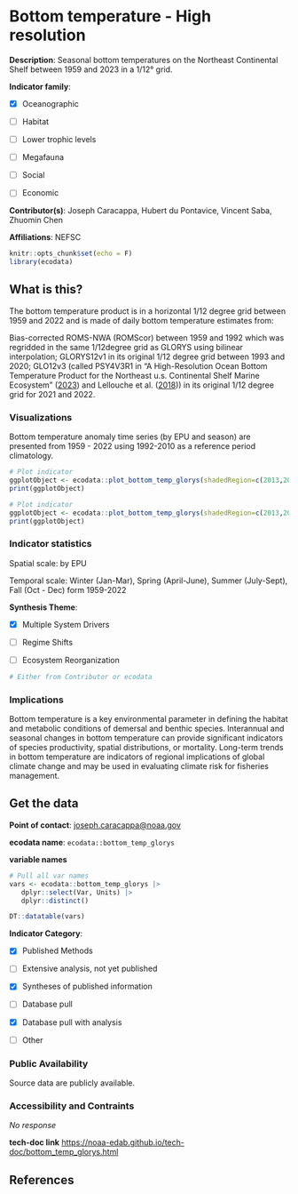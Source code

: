 # Bottom temperature - High resolution

**Description**: Seasonal bottom temperatures on the Northeast Continental Shelf between 1959 and 2023 in a 1/12° grid.

**Indicator family**: 

- [X] Oceanographic
- [ ] Habitat
- [ ] Lower trophic levels
- [ ] Megafauna
- [ ] Social
- [ ] Economic

**Contributor(s)**: Joseph Caracappa, Hubert du Pontavice, Vincent Saba, Zhuomin Chen

**Affiliations**: NEFSC

```{r echo=FALSE}
knitr::opts_chunk$set(echo = F)
library(ecodata)
```
## What is this?
The bottom temperature product is in a horizontal 1/12 degree grid between 1959 and 2022 and is made of daily bottom temperature estimates from:

Bias-corrected ROMS-NWA (ROMScor) between 1959 and 1992 which was regridded in the same 1/12degree grid as GLORYS using bilinear interpolation; GLORYS12v1 in its original 1/12 degree grid between 1993 and 2020; GLO12v3 (called PSY4V3R1 in “A High-Resolution Ocean Bottom Temperature Product for the Northeast u.s. Continental Shelf Marine Ecosystem” ([2023](https://noaa-edab.github.io/tech-doc/bottom-temperature---high-resolution.html#ref-duPontavice2023)) and Lellouche et al. ([2018](https://noaa-edab.github.io/tech-doc/bottom-temperature---high-resolution.html#ref-Lellouche2018))) in its original 1/12 degree grid for 2021 and 2022.

### Visualizations
Bottom temperature anomaly time series (by EPU and season) are presented from 1959 - 2022 using 1992-2010 as a reference period climatology.

```{r plot_bottom_temp_glorysMAB}
# Plot indicator
ggplotObject <- ecodata::plot_bottom_temp_glorys(shadedRegion=c(2013,2022))
print(ggplotObject)
```
```{r plot_bottom_temp_glorysNE}
# Plot indicator
ggplotObject <- ecodata::plot_bottom_temp_glorys(shadedRegion=c(2013,2022),report='NewEngland')
print(ggplotObject)
```
### Indicator statistics 
Spatial scale: by EPU

Temporal scale: Winter (Jan-Mar), Spring (April-June), Summer (July-Sept), Fall (Oct - Dec) form 1959-2022

**Synthesis Theme**:

- [X] Multiple System Drivers
- [ ] Regime Shifts
- [ ] Ecosystem Reorganization

```{r autostats_bottom_temp_glorys}
# Either from Contributor or ecodata
```

### Implications
Bottom temperature is a key environmental parameter in defining the habitat and metabolic conditions of demersal and benthic species. Interannual and seasonal changes in bottom temperature can provide significant indicators of species productivity, spatial distributions, or mortality.  Long-term trends in bottom temperature are indicators of regional implications of global climate change and may be used in evaluating climate risk for fisheries management.

## Get the data

**Point of contact**: [joseph.caracappa@noaa.gov](joseph.caracappa@noaa.gov){.email}

**ecodata name**: `ecodata::bottom_temp_glorys`

**variable names**

```{r vars_bottom_temp_glorys}
# Pull all var names
vars <- ecodata::bottom_temp_glorys |>
   dplyr::select(Var, Units) |>
   dplyr::distinct()

DT::datatable(vars)
```
**Indicator Category**:

- [X] Published Methods
- [ ] Extensive analysis, not yet published
- [X] Syntheses of published information
- [ ] Database pull
- [X] Database pull with analysis
- [ ] Other

### Public Availability

Source data are publicly available.

### Accessibility and Contraints

_No response_

**tech-doc link**
<https://noaa-edab.github.io/tech-doc/bottom_temp_glorys.html>

## References

